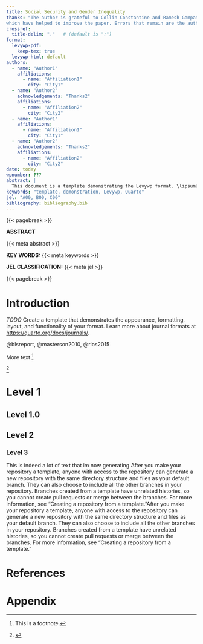 ```yaml
---
title: Social Security and Gender Inequality
thanks: "The author is grateful to Collin Constantine and Ramesh Gampat for providing valuable comments
which have helped to improve the paper. Errors that remain are the author’s responsibility."
crossref:
  title-delim: "."   # (default is ":")
format:
  levywp-pdf:
    keep-tex: true  
  levywp-html: default
authors:
  - name: "Author1"
    affiliations:
      - name: "Affiliation1"
        city: "City1"
  - name: "Author2"
    acknowledgements: "Thanks2"
    affiliations:
      - name: "Affiliation2"
        city: "City2"
  - name: "Author1"
    affiliations:
      - name: "Affiliation1"
        city: "City1"
  - name: "Author2"
    acknowledgements: "Thanks2"
    affiliations:
      - name: "Affiliation2"
        city: "City2"
date: today
wpnumber: ???
abstract: |
  This document is a template demonstrating the Levywp format. \lipsum[1]
keywords: "template, demonstration, Levywp, Quarto"
jel: "A00, B00, C00"
bibliography: bibliography.bib  
---
```




{{< pagebreak >}}

**ABSTRACT**

\vspace{1.5em}

{{< meta abstract >}}

\vspace{1.5em}

**KEY WORDS:** {{< meta keywords >}}

**JEL CLASSIFICATION:** {{< meta jel >}}

{{< pagebreak >}}

# Introduction {#sec-intro}

*TODO* Create a template that demonstrates the appearance, formatting, layout, and functionality of your format. Learn more about journal formats at <https://quarto.org/docs/journals/>.

@blsreport, @masterson2010, @rios2015


\lipsum[1-2]

More text ^[This is a footnote.]

\lipsum[1] ^[\lipsum[1]]



# Level 1

## Level 1.0

\lipsum[1-2]

## Level 2

\lipsum[1-2]

### Level 3


:::{#tbl-one tbl-pos=H}

\begin{table}
\centering
\begin{tabular}{|l|l|l|}
\hline
Header 1 & Header 2 & Header 3 \\ \hline
Cell 1   & Cell 2   & Cell 3   \\ \hline
Cell 4   & Cell 5   & Cell 6   \\ \hline
\end{tabular}
\end{table}

\textbf{Title here}

:::

\lipsum[1-2]

:::{#fig-one tbl-pos=H}

\begin{tikzpicture}
  \node[draw, circle] (A) at (0,0) {A};
  \node[draw, circle] (B) at (2,0) {B};
  \draw[->] (A) -- (B);
\end{tikzpicture}

\textbf{Title here}

:::


This is indeed a lot of text that im now generating  After you make your repository a template, anyone with access to the repository can generate a new repository with the same directory structure and files as your default branch. They can also choose to include all the other branches in your repository. Branches created from a template have unrelated histories, so you cannot create pull requests or merge between the branches. For more information, see "Creating a repository from a template."After you make your repository a template, anyone with access to the repository can generate a new repository with the same directory structure and files as your default branch. They can also choose to include all the other branches in your repository. Branches created from a template have unrelated histories, so you cannot create pull requests or merge between the branches. For more information, see "Creating a repository from a template."

# References

\singlespacing
:::{#refs}
:::

\onehalfspacing

# Appendix

\lipsum[1-2]
